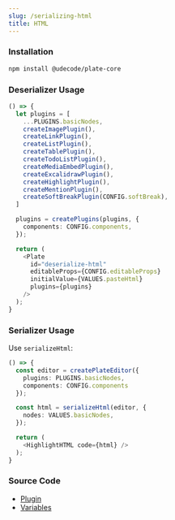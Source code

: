 ```yaml
---
slug: /serializing-html
title: HTML
---
```


### Installation

```bash npm2yarn
npm install @udecode/plate-core
```

### Deserializer Usage

```ts live
() => {
  let plugins = [
    ...PLUGINS.basicNodes,
    createImagePlugin(),
    createLinkPlugin(),
    createListPlugin(),
    createTablePlugin(),
    createTodoListPlugin(),
    createMediaEmbedPlugin(),
    createExcalidrawPlugin(),
    createHighlightPlugin(),
    createMentionPlugin(),
    createSoftBreakPlugin(CONFIG.softBreak),
  ]

  plugins = createPlugins(plugins, {
    components: CONFIG.components,
  });

  return (
    <Plate
      id="deserialize-html"
      editableProps={CONFIG.editableProps}
      initialValue={VALUES.pasteHtml}
      plugins={plugins}
    />
  );
}
```

### Serializer Usage

Use `serializeHtml`:

```ts live
() => {
  const editor = createPlateEditor({
    plugins: PLUGINS.basicNodes,
    components: CONFIG.components
  });

  const html = serializeHtml(editor, {
    nodes: VALUES.basicNodes,
  });

  return (
    <HighlightHTML code={html} />
  );
}
```

### Source Code

- [Plugin](https://github.com/udecode/plate/blob/main/packages/core/src/plugins/html-deserializer/createDeserializeHtmlPlugin.ts)
- [Variables](https://github.com/udecode/plate/blob/main/examples/docusaurus/src/live/live.tsx)
